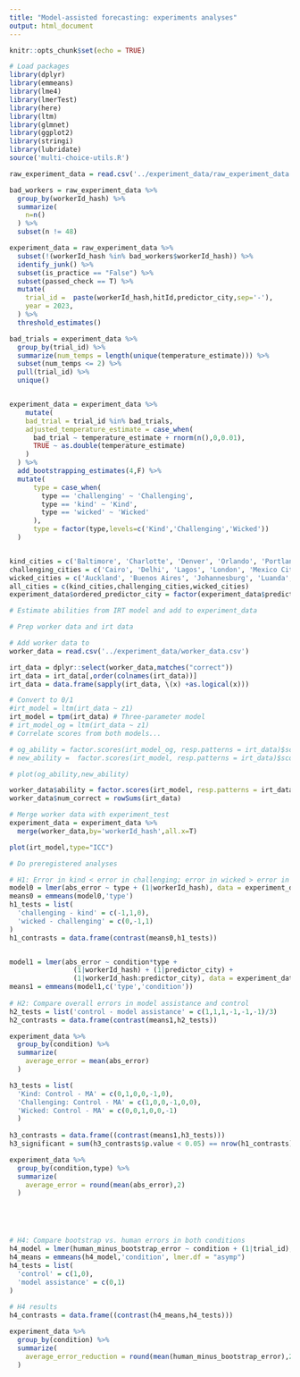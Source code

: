 ```yaml
---
title: "Model-assisted forecasting: experiments analyses"
output: html_document
---
```


```r
knitr::opts_chunk$set(echo = TRUE)
```


``` r
# Load packages
library(dplyr)
library(emmeans)
library(lme4)
library(lmerTest)
library(here)
library(ltm)
library(glmnet)
library(ggplot2)
library(stringi)
library(lubridate)
source('multi-choice-utils.R')
```


``` r

raw_experiment_data = read.csv('../experiment_data/raw_experiment_data.csv')

bad_workers = raw_experiment_data %>%
  group_by(workerId_hash) %>%
  summarize(
    n=n()
  ) %>%
  subset(n != 48)

experiment_data = raw_experiment_data %>%
  subset(!(workerId_hash %in% bad_workers$workerId_hash)) %>%
  identify_junk() %>%
  subset(is_practice == "False") %>%
  subset(passed_check == T) %>%
  mutate(
    trial_id =  paste(workerId_hash,hitId,predictor_city,sep='-'),
    year = 2023,
  ) %>%
  threshold_estimates()

bad_trials = experiment_data %>%
  group_by(trial_id) %>%
  summarize(num_temps = length(unique(temperature_estimate))) %>%
  subset(num_temps <= 2) %>%
  pull(trial_id) %>%
  unique()


experiment_data = experiment_data %>%
    mutate(
    bad_trial = trial_id %in% bad_trials,
    adjusted_temperature_estimate = case_when(
      bad_trial ~ temperature_estimate + rnorm(n(),0,0.01),
      TRUE ~ as.double(temperature_estimate)
    )
  ) %>%
  add_bootstrapping_estimates(4,F) %>%
  mutate(
      type = case_when(
        type == 'challenging' ~ 'Challenging',
        type == 'kind' ~ 'Kind',
        type == 'wicked' ~ 'Wicked'
      ),
      type = factor(type,levels=c('Kind','Challenging','Wicked'))
  )


kind_cities = c('Baltimore', 'Charlotte', 'Denver', 'Orlando', 'Portland', 'Sacramento', 'San Antonio', 'St. Louis')
challenging_cities = c('Cairo', 'Delhi', 'Lagos', 'London', 'Mexico City', 'Paris', 'Tokyo', 'Toronto')
wicked_cities = c('Auckland', 'Buenos Aires', 'Johannesburg', 'Luanda', 'Lima', 'Sao Paulo', 'Sydney', 'Santiago')
all_cities = c(kind_cities,challenging_cities,wicked_cities)
experiment_data$ordered_predictor_city = factor(experiment_data$predictor_city,levels=all_cities)

```



``` r
# Estimate abilities from IRT model and add to experiment_data

# Prep worker data and irt data

# Add worker data to 
worker_data = read.csv('../experiment_data/worker_data.csv')

irt_data = dplyr::select(worker_data,matches("correct"))
irt_data = irt_data[,order(colnames(irt_data))]
irt_data = data.frame(sapply(irt_data, \(x) +as.logical(x)))

# Convert to 0/1
#irt_model = ltm(irt_data ~ z1)
irt_model = tpm(irt_data) # Three-parameter model
# irt_model_og = ltm(irt_data ~ z1)
# Correlate scores from both models...

# og_ability = factor.scores(irt_model_og, resp.patterns = irt_data)$score.dat$z1
# new_ability =  factor.scores(irt_model, resp.patterns = irt_data)$score.dat$z1

# plot(og_ability,new_ability)

worker_data$ability = factor.scores(irt_model, resp.patterns = irt_data)$score.dat$z1
worker_data$num_correct = rowSums(irt_data)

# Merge worker data with experiment_test
experiment_data = experiment_data %>%
  merge(worker_data,by='workerId_hash',all.x=T)

plot(irt_model,type="ICC")

```




``` r
# Do preregistered analyses

# H1: Error in kind < error in challenging; error in wicked > error in challenging
model0 = lmer(abs_error ~ type + (1|workerId_hash), data = experiment_data)
means0 = emmeans(model0,'type')
h1_tests = list(
  'challenging - kind' = c(-1,1,0),
  'wicked - challenging' = c(0,-1,1)
)
h1_contrasts = data.frame(contrast(means0,h1_tests))


model1 = lmer(abs_error ~ condition*type + 
                (1|workerId_hash) + (1|predictor_city) + 
                (1|workerId_hash:predictor_city), data = experiment_data)
means1 = emmeans(model1,c('type','condition'))
      
# H2: Compare overall errors in model assistance and control
h2_tests = list('control - model assistance' = c(1,1,1,-1,-1,-1)/3)
h2_contrasts = data.frame(contrast(means1,h2_tests))

experiment_data %>% 
  group_by(condition) %>%
  summarize(
    average_error = mean(abs_error)
  )

h3_tests = list(
  'Kind: Control - MA' = c(0,1,0,0,-1,0),
  'Challenging: Control - MA' = c(1,0,0,-1,0,0),
  'Wicked: Control - MA' = c(0,0,1,0,0,-1)
  )
      
h3_contrasts = data.frame((contrast(means1,h3_tests)))
h3_significant = sum(h3_contrasts$p.value < 0.05) == nrow(h1_contrasts)

experiment_data %>% 
  group_by(condition,type) %>%
  summarize(
    average_error = round(mean(abs_error),2)
  )





# H4: Compare bootstrap vs. human errors in both conditions
h4_model = lmer(human_minus_bootstrap_error ~ condition + (1|trial_id),data=experiment_data)
h4_means = emmeans(h4_model,'condition', lmer.df = "asymp")
h4_tests = list(
  'control' = c(1,0),
  'model assistance' = c(0,1)
)
  
# H4 results
h4_contrasts = data.frame((contrast(h4_means,h4_tests)))

experiment_data %>%
  group_by(condition) %>%
  summarize(
    average_error_reduction = round(mean(human_minus_bootstrap_error),2)
  )

```